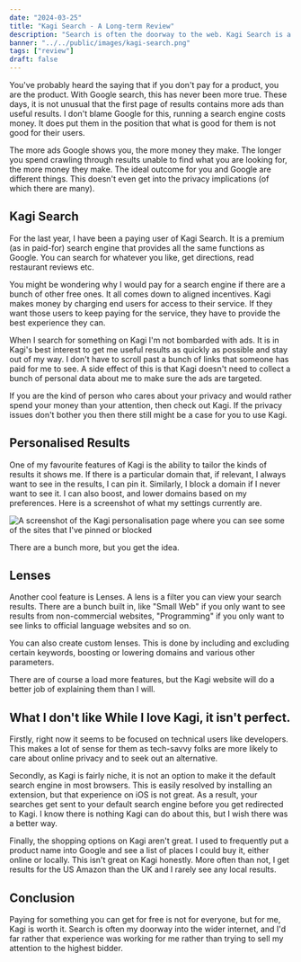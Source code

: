 ```yaml
---
date: "2024-03-25"
title: "Kagi Search - A Long-term Review"
description: "Search is often the doorway to the web. Kagi Search is a new, privacy focused search engine that I've been using for the past year. Here's my review."
banner: "../../public/images/kagi-search.png"
tags: ["review"]
draft: false
---
```


You've probably heard the saying that if you don't pay for a product, you are the product. With Google search, this has never been more true. These days, it is not unusual that the first page of results contains more ads than useful results. I don't blame Google for this, running a search engine costs money. It does put them in the position that what is good for them is not good for their users.

The more ads Google shows you, the more money they make. The longer you spend crawling through results unable to find what you are looking for, the more money they make. The ideal outcome for you and Google are different things. This doesn't even get into the privacy implications (of which there are many).

## Kagi Search

For the last year, I have been a paying user of Kagi Search. It is a premium (as in paid-for) search engine that provides all the same functions as Google. You can search for whatever you like, get directions, read restaurant reviews etc.

You might be wondering why I would pay for a search engine if there are a bunch of other free ones. It all comes down to aligned incentives. Kagi makes money by charging end users for access to their service. If they want those users to keep paying for the service, they have to provide the best experience they can.

When I search for something on Kagi I'm not bombarded with ads. It is in Kagi's best interest to get me useful results as quickly as possible and stay out of my way. I don't have to scroll past a bunch of links that someone has paid for me to see. A side effect of this is that Kagi doesn't need to collect a bunch of personal data about me to make sure the ads are targeted.

If you are the kind of person who cares about your privacy and would rather spend your money than your attention, then check out Kagi. If the privacy issues don't bother you then there still might be a case for you to use Kagi.

## Personalised Results

One of my favourite features of Kagi is the ability to tailor the kinds of results it shows me. If there is a particular domain that, if relevant, I always want to see in the results, I can pin it. Similarly, I block a domain if I never want to see it. I can also boost, and lower domains based on my preferences. Here is a screenshot of what my settings currently are.

![A screenshot of the Kagi personalisation page where you can see some of the sites that I've pinned or blocked](/images/kagi-personalisation.png)

There are a bunch more, but you get the idea.

## Lenses

Another cool feature is Lenses. A lens is a filter you can view your search results. There are a bunch built in, like "Small Web" if you only want to see results from non-commercial websites, "Programming" if you only want to see links to official language websites and so on.

You can also create custom lenses. This is done by including and excluding certain keywords, boosting or lowering domains and various other parameters.

There are of course a load more features, but the Kagi website will do a better job of explaining them than I will.

## What I don't like While I love Kagi, it isn't perfect.

Firstly, right now it seems to be focused on technical users like developers. This makes a lot of sense for them as tech-savvy folks are more likely to care about online privacy and to seek out an alternative.

Secondly, as Kagi is fairly niche, it is not an option to make it the default search engine in most browsers. This is easily resolved by installing an extension, but that experience on iOS is not great. As a result, your searches get sent to your default search engine before you get redirected to Kagi. I know there is nothing Kagi can do about this, but I wish there was a better way.

Finally, the shopping options on Kagi aren't great. I used to frequently put a product name into Google and see a list of places I could buy it, either online or locally. This isn't great on Kagi honestly. More often than not, I get results for the US Amazon than the UK and I rarely see any local results.

## Conclusion

Paying for something you can get for free is not for everyone, but for me, Kagi is worth it. Search is often my doorway into the wider internet, and I'd far rather that experience was working for me rather than trying to sell my attention to the highest bidder.
